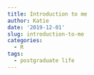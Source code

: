 ```yaml
---
title: Introduction to me
author: Katie
date: '2019-12-01'
slug: introduction-to-me
categories:
  - R
tags:
  - postgraduate life
---
```


